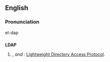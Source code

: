 ==English==

===Pronunciation===
el-dap

==={{Abbreviation}}===
'''LDAP'''
# {{computing}}, ''{{acronym}} and {{initialism}}:'' [[Lightweight Directory Access Protocol]].